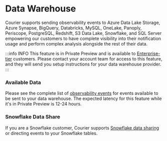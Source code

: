 # Data Warehouse

Courier supports sending observability events to Azure Data Lake Storage, Azure Synapse, BigQuery, Databricks, MySQL, OneLake, Panoply, Periscope, PostgreSQL, Redshift, S3 Data Lake, Snowflake, and SQL Server empowering our customers to have complete visibility into their notification usage and perform complex analysis alongside the rest of their data.

:::info INFO
This feature is in Private Preview and is available to [Enterprise-tier](https://www.courier.com/pricing/) customers. Please contact your account team for access to this feature, and they will send you setup instructions for your data warehouse provider.
:::

### Available Data
Please see the complete list of [observability events](/docs/platform/logging/observability/intro) for events available to be sent to your data warehouse. The expected latency for this feature while it's in Private Preview is 12-24 hours.

### Snowflake Data Share
If you are a Snowflake customer, Courier supports [Snowflake data sharing](https://docs.snowflake.com/en/user-guide/data-sharing-intro) or directing events to your Snowflake tables.